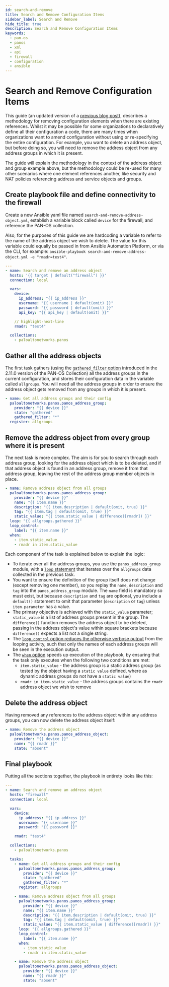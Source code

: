 ```yaml
---
id: search-and-remove
title: Search and Remove Configuration Items
sidebar_label: Search and Remove
hide_title: true
description: Search and Remove Configuration Items
keywords:
  - pan-os
  - panos
  - xml
  - api
  - firewall
  - configuration
  - ansible
---
```



# Search and Remove Configuration Items

This guide (an updated version of a [previous blog post](https://live.paloaltonetworks.com/t5/automation-api-blog/ansible-using-facts-modules-to-do-updates/ba-p/275173)), describes a methodology for removing configuration elements when there are existing references. Whilst it may be possible for some organizations to declaratively define all their configuration a code, there are many times when organizations want to amend configuration without using or re-specifying the entire configuration. For example, you want to delete an address object, but before doing so, you will need to remove the address object from any address groups in which it is present.

The guide will explain the methodology in the context of the address object and group example above, but the methodology could be re-used for many other scenarios where one element references another, like security and NAT policies referencing address and service objects and groups.

<Assumptions />

<LabGuidance />

## Create playbook file and define connectivity to the firewall

Create a new Ansible yaml file named `search-and-remove-address-object.yml`, establish a variable block called `device` for the firewall, and reference the PAN-OS collection.

Also, for the purposes of this guide we are hardcoding a variable to refer to the name of the address object we wish to delete. The value for this variable could equally be passed in from Ansible Automation Platform, or via the CLI, for example: `ansible-playbook search-and-remove-address-object.yml -e "rmadr=test4"`.

```yaml
---
- name: Search and remove an address object
  hosts: '{{ target | default("firewall") }}'
  connection: local

  vars:
    device:
      ip_address: "{{ ip_address }}"
      username: "{{ username | default(omit) }}"
      password: "{{ password | default(omit) }}"
      api_key: "{{ api_key | default(omit) }}"

    // highlight-next-line
    rmadr: "test4"

  collections:
    - paloaltonetworks.panos
```

## Gather all the address objects

The first task gathers (using the [`gathered_filter` option](/ansible/docs/panos/info/gathered-filter/) introduced in the 2.11.0 version of the PAN-OS Collection) all the address groups in the current configuration, and stores their configuration data in the variable called `allgroups`. You will need all the address groups in order to ensure the address object gets removed from any groups in which it is present.

```yaml
- name: Get all address groups and their config
  paloaltonetworks.panos.panos_address_group:
    provider: "{{ device }}"
    state: "gathered"
    gathered_filter: "*"
  register: allgroups
```

## Remove the address object from every group where it is present

The next task is more complex. The aim is for you to search through each address group, looking for the address object which is to be deleted, and if that address object is found in an address group, remove it from that address group, leaving the rest of the address group member objects in place.

```yaml
- name: Remove address object from all groups
  paloaltonetworks.panos.panos_address_group:
    provider: "{{ device }}"
    name: "{{ item.name }}"
    description: "{{ item.description | default(omit, true) }}"
    tag: "{{ item.tag | default(omit, true) }}"
    static_value: "{{ item.static_value | difference([rmadr]) }}"
  loop: "{{ allgroups.gathered }}"
  loop_control:
    label: "{{ item.name }}"
  when:
    - item.static_value
    - rmadr in item.static_value
```

Each component of the task is explained below to explain the logic:

- To iterate over all the address groups, you use the `panos_address_group` module, with a [`loop` statement](https://docs.ansible.com/ansible/latest/user_guide/playbooks_loops.html) that iterates over the `allgroups` data collected in the previous task.
- You want to ensure the definition of the group itself does not change (except removing one member), so you replay the `name`, `description` and `tag` into the `panos_address_group` module. The `name` field is mandatory so must exist, but because `description` and `tag` are optional, you include a `default()` statement to omit that parameter (`description` or `tag`) unless `item.parameter` has a value.
- The primary objective is achieved with the `static_value` parameter; `static_value` is a list of address groups present in the group. The `difference()` function removes the address object to be deleted, passing in the address object's value within square brackets because `difference()` expects a list not a single string.
- The [`loop_control` option reduces the otherwise verbose output](https://docs.ansible.com/ansible/latest/user_guide/playbooks_loops.html#limiting-loop-output-with-label) from the looping activity, such that only the names of each address groups will be seen in the execution output.
- The [`when` option](https://docs.ansible.com/ansible/latest/user_guide/playbooks_conditionals.html#basic-conditionals-with-when) speeds up execution of the playbook, by ensuring that the task only executes when the following two conditions are met:
  - `item.static_value` - the address group is a static address group (as tested by the object having a `static value` defined, where as dynamic address groups do not have a `static value`)
  - `rmadr in item.static_value` - the address groups contains the `rmadr` address object we wish to remove

## Delete the address object

Having removed any references to the address object within any address groups, you can now delete the address object itself:

```yaml
- name: Remove the address object
  paloaltonetworks.panos.panos_address_object:
    provider: "{{ device }}"
    name: "{{ rmadr }}"
    state: "absent"
```

## Final playbook

Putting all the sections together, the playbook in entirety looks like this:

```yaml
---
- name: Search and remove an address object
  hosts: "firewall"
  connection: local

  vars:
    device:
      ip_address: "{{ ip_address }}"
      username: "{{ username }}"
      password: "{{ password }}"

    rmadr: "test4"

  collections:
    - paloaltonetworks.panos

  tasks:
    - name: Get all address groups and their config
      paloaltonetworks.panos.panos_address_group:
        provider: "{{ device }}"
        state: "gathered"
        gathered_filter: "*"
      register: allgroups

    - name: Remove address object from all groups
      paloaltonetworks.panos.panos_address_group:
        provider: "{{ device }}"
        name: "{{ item.name }}"
        description: "{{ item.description | default(omit, true) }}"
        tag: "{{ item.tag | default(omit, true) }}"
        static_value: "{{ item.static_value | difference([rmadr]) }}"
      loop: "{{ allgroups.gathered }}"
      loop_control:
        label: "{{ item.name }}"
      when:
        - item.static_value
        - rmadr in item.static_value

    - name: Remove the address object
      paloaltonetworks.panos.panos_address_object:
        provider: "{{ device }}"
        name: "{{ rmadr }}"
        state: "absent"
```

